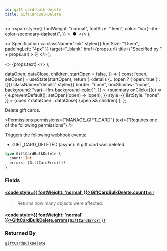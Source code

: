 ```yaml
---
id: gift-card-bulk-delete
title: GiftCardBulkDelete
---
```


  <>
    <span
      style={{
        fontWeight: "normal",
        fontSize: ".5em",
        color: "var(--ifm-color-secondary-darkest)",
      }}
    >
      &nbsp;●&nbsp;
    </span>
  </>
);

  <>
    Specification
    <a
      className="link"
      style={{ fontSize: "1.5em", paddingLeft: "4px" }}
      target="\_blank"
      href={props.url}
      title={"Specified by " + props.url}
    >
      ⎘
    </a>
  </>
);

  <>
    <span className={props.class}>{props.text}</span>
  </>
);


  dataOpen,
  dataClose,
  children,
  startOpen = false,
}) => {
  const [open, setOpen] = useState(startOpen);
  return (
    <details
      {...(open ? { open: true } : {})}
      className="details"
      style={{
        border: "none",
        boxShadow: "none",
        background: "var(--ifm-background-color)",
      }}
    >
      <summary
        onClick={(e) => {
          e.preventDefault();
          setOpen((open) => !open);
        }}
        style={{ listStyle: "none" }}
      >
        {open ? dataOpen : dataClose}
      </summary>
      {open && children}
    </details>
  );
};

Delete gift cards.

<Badge text="Added in Saleor 3.1" class="secondary margin-bottom--sm" />

<Permissions
  permissions={"MANAGE_GIFT_CARD"}
  text={"Requires one of the following permissions"}
/>

Triggers the following webhook events:

- GIFT_CARD_DELETED (async): A gift card was deleted.

```graphql
type GiftCardBulkDelete {
  count: Int!
  errors: [GiftCardError!]!
}
```

### Fields

#### [<code style={{ fontWeight: 'normal' }}>GiftCardBulkDelete.<b>count</b></code>](#)<Bullet />[`Int!`](../../../api-reference/miscellaneous/scalars/int) <Badge class="badge badge--secondary" text="non-null"/> <Badge class="badge badge--secondary" text="scalar"/> <Badge class="badge badge--secondary" text="miscellaneous"/>

> Returns how many objects were affected.

#### [<code style={{ fontWeight: 'normal' }}>GiftCardBulkDelete.<b>errors</b></code>](#)<Bullet />[`[GiftCardError!]!`](../../../api-reference/gift-cards/objects/gift-card-error) <Badge class="badge badge--secondary" text="non-null"/> <Badge class="badge badge--secondary" text="object"/> <Badge class="badge badge--secondary" text="gift-cards"/>

>

### Returned By

[`giftCardBulkDelete`](../../../api-reference/gift-cards/mutations/gift-card-bulk-delete) <Badge class="badge badge--secondary" text="mutation"/>

